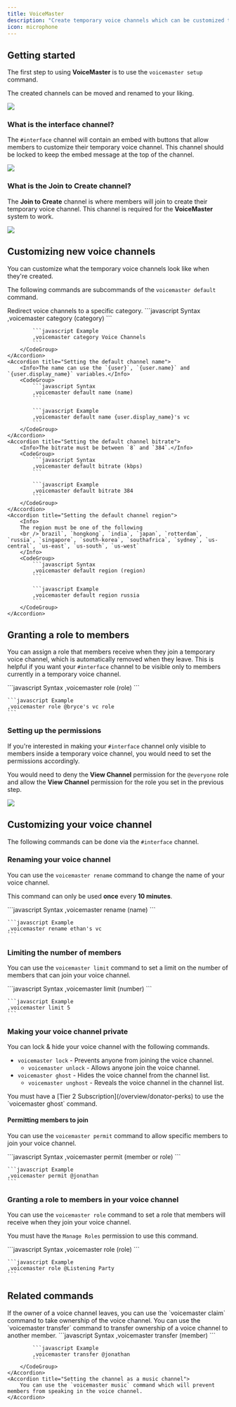 ```yaml
---
title: VoiceMaster
description: "Create temporary voice channels which can be customized to your liking."
icon: microphone
---
```


## Getting started

The first step to using **VoiceMaster** is to use the `voicemaster setup` command.

<Tip>The created channels can be moved and renamed to your liking.</Tip>

<Frame>
  <img src="/images/configuration/voicemaster/setup.png" />
</Frame>

### What is the interface channel?

The `#interface` channel will contain an embed with buttons that allow members to customize their temporary voice channel. This channel should be locked to keep the embed message at the top of the channel.

<Frame>
  <img src="/images/configuration/voicemaster/interface.png" />
</Frame>

### What is the Join to Create channel?

The **Join to Create** channel is where members will join to create their temporary voice channel. This channel is required for the **VoiceMaster** system to work.

<Frame>
  <img src="/images/configuration/voicemaster/join-to-create.gif" />
</Frame>

## Customizing new voice channels

You can customize what the temporary voice channels look like when they're created.

The following commands are subcommands of the `voicemaster default` command.

<AccordionGroup>
    <Accordion title="Redirecting voice channels">
        Redirect voice channels to a specific category.
        <CodeGroup>
            ```javascript Syntax
            ,voicemaster category (category)
            ```

            ```javascript Example
            ,voicemaster category Voice Channels
            ```
        </CodeGroup>
    </Accordion>
    <Accordion title="Setting the default channel name">
        <Info>The name can use the `{user}`, `{user.name}` and `{user.display_name}` variables.</Info>
        <CodeGroup>
            ```javascript Syntax
            ,voicemaster default name (name)
            ```

            ```javascript Example
            ,voicemaster default name {user.display_name}'s vc
            ```
        </CodeGroup>
    </Accordion>
    <Accordion title="Setting the default channel bitrate">
        <Info>The bitrate must be between `8` and `384`.</Info>
        <CodeGroup>
            ```javascript Syntax
            ,voicemaster default bitrate (kbps)
            ```

            ```javascript Example
            ,voicemaster default bitrate 384
            ```
        </CodeGroup>
    </Accordion>
    <Accordion title="Setting the default channel region">
        <Info>
        The region must be one of the following
        <br />`brazil`, `hongkong`, `india`, `japan`, `rotterdam`, `russia`, `singapore`, `south-korea`, `southafrica`, `sydney`, `us-central`, `us-east`, `us-south`, `us-west`
        </Info>
        <CodeGroup>
            ```javascript Syntax
            ,voicemaster default region (region)
            ```

            ```javascript Example
            ,voicemaster default region russia
            ```
        </CodeGroup>
    </Accordion>

</AccordionGroup>

## Granting a role to members

You can assign a role that members receive when they join a temporary voice channel, which is automatically removed when they leave. This is helpful if you want your `#interface` channel to be visible only to members currently in a temporary voice channel.

<CodeGroup>
    ```javascript Syntax
    ,voicemaster role (role)
    ```

    ```javascript Example
    ,voicemaster role @bryce's vc role
    ```

</CodeGroup>

### Setting up the permissions

If you're interested in making your `#interface` channel only visible to members inside a temporary voice channel, you would need to set the permissions accordingly.

You would need to deny the **View Channel** permission for the `@everyone` role and allow the **View Channel** permission for the role you set in the previous step.

<Frame>
  <img src="/images/configuration/voicemaster/interface-permissions.gif" />
</Frame>

## Customizing your voice channel

The following commands can be done via the `#interface` channel.

### Renaming your voice channel

You can use the `voicemaster rename` command to change the name of your voice channel.

<Info>This command can only be used **once** every **10 minutes**.</Info>

<CodeGroup>
    ```javascript Syntax
    ,voicemaster rename (name)
    ```

    ```javascript Example
    ,voicemaster rename ethan's vc
    ```

</CodeGroup>

### Limiting the number of members

You can use the `voicemaster limit` command to set a limit on the number of members that can join your voice channel.

<CodeGroup>
    ```javascript Syntax
    ,voicemaster limit (number)
    ```

    ```javascript Example
    ,voicemaster limit 5
    ```

</CodeGroup>

### Making your voice channel private

You can lock & hide your voice channel with the following commands.

- `voicemaster lock` - Prevents anyone from joining the voice channel.
  - `voicemaster unlock` - Allows anyone join the voice channel.
- `voicemaster ghost` - Hides the voice channel from the channel list.
  - `voicemaster unghost` - Reveals the voice channel in the channel list.

<Card title="Subscription Required" icon="medal" iconType="duotone" horizontal>
  You must have a [Tier 2 Subscription](/overview/donator-perks) to use the
  `voicemaster ghost` command.
</Card>

#### Permitting members to join

You can use the `voicemaster permit` command to allow specific members to join your voice channel.

<CodeGroup>
    ```javascript Syntax
    ,voicemaster permit (member or role)
    ```

    ```javascript Example
    ,voicemaster permit @jonathan
    ```

</CodeGroup>

### Granting a role to members in your voice channel

You can use the `voicemaster role` command to set a role that members will receive when they join your voice channel.

<Info>You must have the `Manage Roles` permission to use this command.</Info>

<CodeGroup>
    ```javascript Syntax
    ,voicemaster role (role)
    ```

    ```javascript Example
    ,voicemaster role @Listening Party
    ```

</CodeGroup>

## Related commands

<AccordionGroup>
    <Accordion title="Claiming ownership">
        If the owner of a voice channel leaves, you can use the `voicemaster claim` command to take ownership of the voice channel.
    </Accordion>
    <Accordion title="Transferring ownership">
        You can use the `voicemaster transfer` command to transfer ownership of a voice channel to another member.
        <CodeGroup>
            ```javascript Syntax
            ,voicemaster transfer (member)
            ```

            ```javascript Example
            ,voicemaster transfer @jonathan
            ```
        </CodeGroup>
    </Accordion>
    <Accordion title="Setting the channel as a music channel">
        You can use the `voicemaster music` command which will prevent members from speaking in the voice channel.
    </Accordion>

</AccordionGroup>
